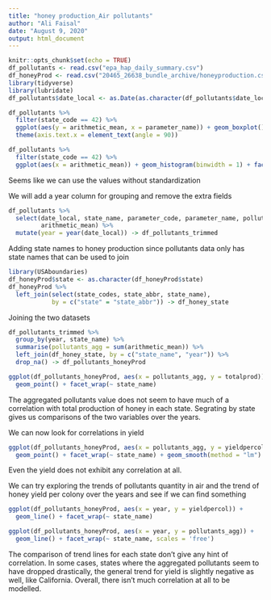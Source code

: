 ```yaml
---
title: "honey production_Air pollutants"
author: "Ali Faisal"
date: "August 9, 2020"
output: html_document
---
```


```r
knitr::opts_chunk$set(echo = TRUE)
df_pollutants <- read.csv("epa_hap_daily_summary.csv")
df_honeyProd <- read.csv("20465_26638_bundle_archive/honeyproduction.csv")
library(tidyverse)
library(lubridate)
df_pollutants$date_local <- as.Date(as.character(df_pollutants$date_local), format = "%Y-%m-%d")
```

```r
df_pollutants %>% 
  filter(state_code == 42) %>%
  ggplot(aes(y = arithmetic_mean, x = parameter_name)) + geom_boxplot() +
  theme(axis.text.x = element_text(angle = 90))

df_pollutants %>% 
  filter(state_code == 42) %>%
  ggplot(aes(x = arithmetic_mean)) + geom_histogram(binwidth = 1) + facet_wrap(~ parameter_name)
```
Seems like we can use the values without standardization

We will add a year column for grouping and remove the extra fields
```r
df_pollutants %>% 
  select(date_local, state_name, parameter_code, parameter_name, pollutant_standard, units_of_measure,
         arithmetic_mean) %>% 
  mutate(year = year(date_local)) -> df_pollutants_trimmed
```

Adding state names to honey production since pollutants data only has state names that can be used to join
```r

library(USAboundaries)
df_honeyProd$state <- as.character(df_honeyProd$state)
df_honeyProd %>% 
  left_join(select(state_codes, state_abbr, state_name), 
            by = c("state" = "state_abbr")) -> df_honey_state
```

Joining the two datasets
```r
df_pollutants_trimmed %>% 
  group_by(year, state_name) %>% 
  summarise(pollutants_agg = sum(arithmetic_mean)) %>% 
  left_join(df_honey_state, by = c("state_name", "year")) %>% 
  drop_na() -> df_pollutants_honeyProd
```

```r
ggplot(df_pollutants_honeyProd, aes(x = pollutants_agg, y = totalprod)) +
  geom_point() + facet_wrap(~ state_name)
```

The aggregated pollutants value does not seem to have much of a correlation with total production of honey in each state. Segrating by state gives us comparisons of the two variables over the years.

We can now look for correlations in yield

```r
ggplot(df_pollutants_honeyProd, aes(x = pollutants_agg, y = yieldpercol)) +
  geom_point() + facet_wrap(~ state_name) + geom_smooth(method = "lm")
```

Even the yield does not exhibit any correlation at all.

We can try exploring the trends of pollutants quantity in air and the trend of honey yield per colony over the years and see if we can find something

```r
ggplot(df_pollutants_honeyProd, aes(x = year, y = yieldpercol)) +
  geom_line() + facet_wrap(~ state_name)

ggplot(df_pollutants_honeyProd, aes(x = year, y = pollutants_agg)) +
  geom_line() + facet_wrap(~ state_name, scales = 'free')
```

The comparison of trend lines for each state don't give any hint of correlation. In some cases, states where the aggregated pollutants seem to have dropped drastically, the general trend for yield is slightly negative as well, like California. Overall, there isn't much correlation at all to be modelled.
